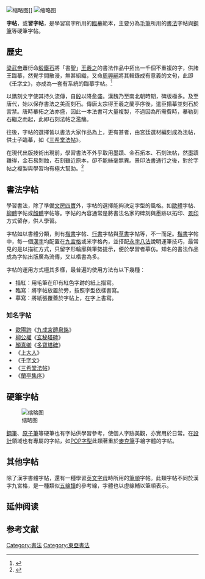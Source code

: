 [[File:Lanting_rubbing1.jpg|缩略图]]]]
[[File:Zitie.jpg|缩略图]]

'''字帖'''，或'''習字帖'''，是學習寫字所用的[[臨摹|臨摹]]範本，主要分為[[毛筆|毛筆]]所用的[[書法|書法]]字帖與[[鋼筆|鋼筆]]等硬筆字帖。

== 歷史 ==
[[梁武帝|梁武帝]]蕭衍命[[殷鐵石|殷鐵石]]將「書聖」[[王羲之|王羲之]]的書法作品中拓出一千個不重複的字，供諸王臨摹，然覺字間散漫，無甚組織，又命[[周興嗣|周興嗣]]將其輯錄成有意義的文句，此即《[[千字文|千字文]]》，亦成為一套有系統的臨摹字帖。<ref>{{cite book|author=全唐文|title=徐氏法書記|pages=卷二百六十八|url=http://gj.zdic.net/archive.php?aid=16613|access-date=2013-09-17|archive-date=2019-06-03|archive-url=https://web.archive.org/web/20190603171757/http://gj.zdic.net/archive.php?aid=16613|dead-url=no}}</ref> 

以鐫刻文字使其持久流傳，自[[殷|殷]]以降愈盛。漢魏乃至南北朝時期，碑版極多。及至唐代，始以保存書法之美而刻石。傳唐太宗得王羲之蘭亭序後，遣臣搨摹並刻石於宮禁。唐時摹拓之法亦盛，因此一本法書可大量複製，不過因為所需費時，摹勒刻石繼之而起，此即石刻法帖之濫觴。

往後，字帖的選擇皆以書法大家作品為上，更有甚者，由宮廷選材編刻成為法帖，供士子臨摹，如《[[御刻三希堂石渠寶笈法帖|三希堂法帖]]》。

在現代出版技術出現前，學習書法不外乎取用墨蹟、金石拓本、石刻法帖，然墨蹟難得，金石易剝蝕，石刻雖近原本，卻不能絲毫無異。景印法書通行之後，對於字帖之複製與學習均有極大幫助。<ref>{{cite book|author=王壯為|title=書法研究|year=1967|publisher=臺灣商務印書館|location=臺北市|isbn=9570506180|pages=30}}</ref>

== 書法字帖 ==
學習書法，除了準備[[文房四寶|文房四寶]]外，字帖的選擇能夠決定字型的風格。如[[歐體|歐體]]字帖、[[柳體|柳體]]字帖或[[顏體|顏體]]字帖等。字帖的內容通常是將書法名家的碑刻與墨跡以拓印、[[景印|景印]]方式留存，供人學習。

字帖如以書體分類，則有[[楷書|楷書]]字帖、[[行書|行書]]字帖與[[草書|草書]]字帖等，不一而足。[[楷書|楷書]]字帖中，每一個[[漢字|漢字]]均配置在[[九宮格|九宮格]]或米字格內，並搭配[[永字八法|永字八法]]說明運筆技巧，最常見的是以描紅方式，只留字形輪廓與筆勢提示，便於學習者摹仿。知名的書法作品成為字帖出版廣為流傳，又以楷書為多。

字帖的運用方式極其多樣，最普遍的使用方法有以下幾種：

* 描紅：用毛筆在印有紅色字跡的紙上描寫。
* 臨寫：將字帖放置於旁，按照字型依樣書寫。
* 摹寫：將紙張覆蓋於字帖上，在字上書寫。

===知名字帖===
*[[歐陽詢|歐陽詢]]《[[九成宮醴泉銘|九成宮醴泉銘]]》
*[[柳公權|柳公權]]《[[玄秘塔碑|玄秘塔碑]]》
*[[顏真卿|顏真卿]]《[[多寶塔碑|多寶塔碑]]》
*《[[上大人|上大人]]》
*《[[千字文|千字文]]》
*《[[御刻三希堂石渠寶笈法帖|三希堂法帖]]》
*《[[蘭亭集序|蘭亭集序]]》

== 硬筆字帖 ==
[[File:Point_of_purchase.jpg|缩略图]]

[[鋼筆|鋼筆]]、[[原子筆|原子筆]]等硬筆也有字帖供學習參考，使個人字跡美觀，亦實用於日常。在[[設計|設計]]領域也有專屬的字帖，如[[POP字型|POP字型]]此類著重於[[麥克筆|麥克筆]]手繪字體的字帖。

== 其他字帖 ==
除了漢字書體字帖，還有一種學習[[英文字母|英文字母]]時所用的[[筆順|筆順]]字帖。此類字帖不同於漢字九宮格，是一種類似[[五線譜|五線譜]]的參考線，字體也以虛線輔以筆順表示。

== 延伸阅读 ==
{{Wikisource further reading}}

==参考文献==
{{reflist}}

[[Category:書法|Category:書法]]
[[Category:東亞書法|Category:東亞書法]]